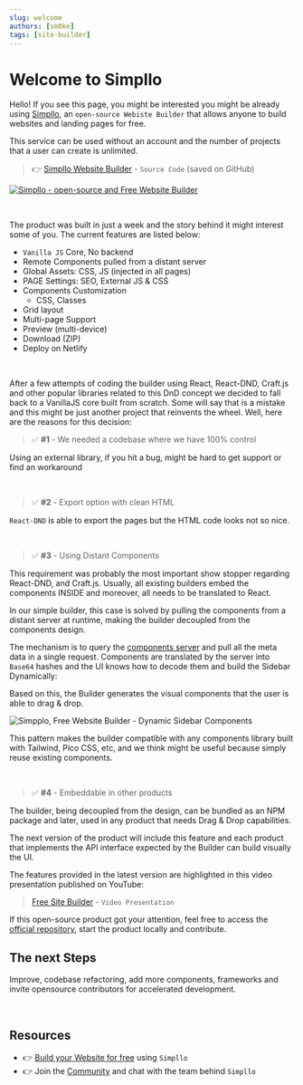 ```yaml
---
slug: welcome
authors: [sm0ke]
tags: [site-builder]
---
```


# Welcome to Simpllo

Hello! If you see this page, you might be interested you might be already using [Simpllo](https://www.simpllo.com/), 
an `open-source Webiste Builder` that allows anyone to build websites and landing pages for free. 

This service can be used without an account and the number of projects that a user can create is unlimited. 

> 👉 [Simpllo Website Builder](https://github.com/app-generator/rocket-builder) - `Source Code` (saved on GitHub)

[![Simpllo - open-source and Free Website Builder](https://dev-to-uploads.s3.amazonaws.com/uploads/articles/f37qufwtpy3oxvoytgoa.gif)](https://www.simpllo.com/)

<br />

The product was built in just a week and the story behind it might interest some of you. The current features are listed below: 

- `Vanilla JS` Core, No backend
- Remote Components pulled from a distant server
- Global Assets: CSS, JS (injected in all pages)
- PAGE Settings: SEO, External JS & CSS
- Components Customization
  - CSS, Classes
- Grid layout
- Multi-page Support 
- Preview (multi-device)
- Download (ZIP)
- Deploy on Netlify 

<br />

After a few attempts of coding the builder using React, React-DND, Craft.js and other popular libraries related to this DnD concept we decided to fall back to a VanillaJS core built from scratch. Some will say that is a mistake and this might be just another project that reinvents the wheel. Well, here are the reasons for this decision: 

> ✅  **#1** - We needed a codebase where we have 100% control

Using an external library, if you hit a bug, might be hard to get support or find an workaround 

<br />

> ✅ **#2** - Export option with clean HTML 

`React-DND` is able to export the pages but the HTML code looks not so nice. 

<br />

> ✅ **#3** - Using Distant Components 

This requirement was probably the most important show stopper regarding React-DND, and Craft.js. Usually, all existing builders embed the components INSIDE and moreover, all needs to be translated to React. 

In our simple builder, this case is solved by pulling the components from a distant server at runtime, making the builder decoupled from the components design.

The mechanism is to query the [components server](https://components-server.onrender.com/kits/bs5/) and pull all the meta data in a single request. Components are translated by the server into `Base64` hashes and the UI knows how to decode them and build the Sidebar Dynamically: 

Based on this, the Builder generates the visual components that the user is able to drag & drop. 

![Simpplo, Free Website Builder - Dynamic Sidebar Components](https://dev-to-uploads.s3.amazonaws.com/uploads/articles/m66fygtznshx07ptjhnd.png)

This pattern makes the builder compatible with any components library built with Tailwind, Pico CSS, etc, and we think might be useful because simply reuse existing components. 

<br />

> ✅ **#4** - Embeddable in other products

The builder, being decoupled from the design, can be bundled as an NPM package and later, used in any product that needs Drag & Drop capabilities. 

The next version of the product will include this feature and each product that implements the API interface expected by the Builder can build visually the UI. 

The features provided in the latest version are highlighted in this  video presentation published on YouTube: 

> [Free Site Builder](https://youtu.be/mxQWwhEF21s) - `Video Presentation`

If this open-source product got your attention, feel free to access the [official repository](https://github.com/app-generator/rocket-builder), start the product locally and contribute. 

## The next Steps

Improve, codebase refactoring, add more components, frameworks and invite opensource contributors for accelerated development. 

<br />

## Resources

- 👉 [Build your Website for free](https://www.simpllo.com/) using `Simpllo`
- 👉 Join the [Community](https://youtu.be/mxQWwhEF21s) and chat with the team behind `Simpllo`